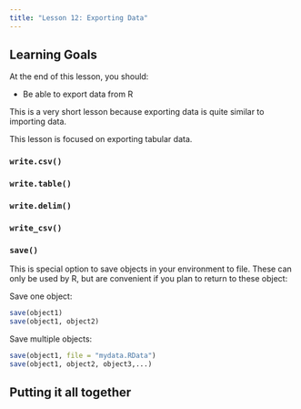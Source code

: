 ```yaml
---
title: "Lesson 12: Exporting Data"
---
```


::: {.callout-caution collapse="false"}
## Learning Goals

At the end of this lesson, you should: 

* Be able to export data from R
:::

This is a very short lesson because exporting data is quite similar to importing data. 

This lesson is focused on exporting tabular data. 

### `write.csv()`

### `write.table()`

### `write.delim()`

### `write_csv()`

### `save()`

This is special option to save objects in your environment to file. These can only be used by R, but are convenient if you plan to return to these object:

Save one object: 
```r
save(object1)
save(object1, object2)
```

Save multiple objects: 
```r
save(object1, file = "mydata.RData")
save(object1, object2, object3,...)
```

::: {.callout-tip}
## Putting it all together


:::


